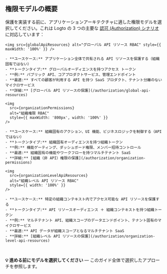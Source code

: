 
## 権限モデルの概要

保護を実装する前に、アプリケーションアーキテクチャに適した権限モデルを選択してください。これは Logto の 3 つの主要な [認可 (Authorization) シナリオ](/authorization#authorization-scenarios) に対応しています：

<Tabs groupId="permission-models">
  <TabItem value="global-api-resources" label="グローバル API リソース">

    <img src={globalApiResources} alt="グローバル API リソース RBAC" style={{ maxWidth: '100%' }} />

    - **ユースケース:** アプリケーション全体で共有される API リソースを保護する（組織固有ではない）
    - **トークンタイプ:** グローバルオーディエンスを持つアクセス トークン
    - **例:** パブリック API、コアプロダクトサービス、管理エンドポイント
    - **最適:** すべての顧客が利用する API を持つ SaaS プロダクト、テナント分離のないマイクロサービス
    - **詳細:** [グローバル API リソースの保護](/authorization/global-api-resources)

  </TabItem>
  <TabItem value="organization-permissions" label="組織（非 API）権限">

    <img
      src={organizationPermissions}
      alt="組織権限 RBAC"
      style={{ maxWidth: '800px', width: '100%' }}
    />

    - **ユースケース:** 組織固有のアクション、UI 機能、ビジネスロジックを制御する（API ではない）
    - **トークンタイプ:** 組織固有オーディエンスを持つ組織トークン
    - **例:** 機能ゲーティング、ダッシュボード権限、メンバー招待コントロール
    - **最適:** 組織固有の機能やワークフローを持つマルチテナント SaaS
    - **詳細:** [組織（非 API）権限の保護](/authorization/organization-permissions)

  </TabItem>
  <TabItem value="organization-level-api-resources" label="組織レベル API リソース">

    <img
      src={organizationLevelApiResources}
      alt="組織レベル API リソース RBAC"
      style={{ width: '100%' }}
    />

    - **ユースケース:** 特定の組織コンテキスト内でアクセス可能な API リソースを保護する
    - **トークンタイプ:** API リソースオーディエンス ＋ 組織コンテキストを持つ組織トークン
    - **例:** マルチテナント API、組織スコープのデータエンドポイント、テナント固有のマイクロサービス
    - **最適:** API データが組織スコープとなるマルチテナント SaaS
    - **詳細:** [組織レベル API リソースの保護](/authorization/organization-level-api-resources)

  </TabItem>
</Tabs>

<br />

**💡 進める前にモデルを選択してください** — このガイド全体で選択したアプローチを参照します。
